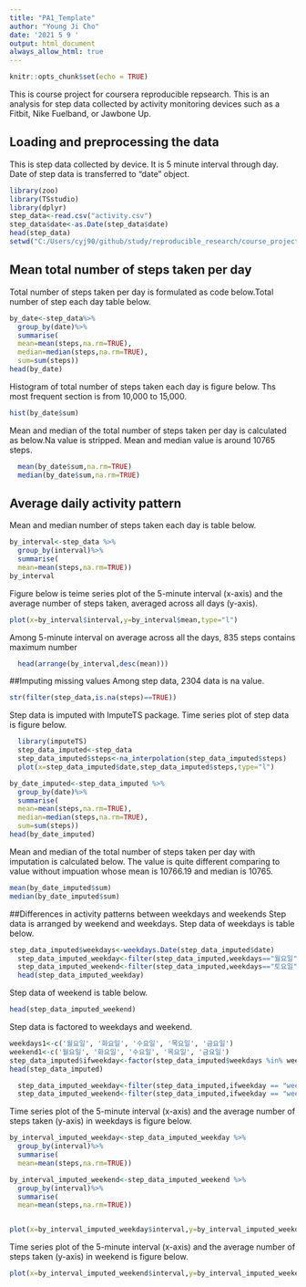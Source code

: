 ```yaml
---
title: "PA1_Template"
author: "Young Ji Cho"
date: '2021 5 9 '
output: html_document
always_allow_html: true
---
```


```r
knitr::opts_chunk$set(echo = TRUE)
```
This is course project for coursera reproducible repsearch. This is an analysis for step data collected by activity monitoring devices such as a Fitbit, Nike Fuelband, or Jawbone Up.

## Loading and preprocessing the data
This is step data collected by device. It is 5 minute interval through day. Date of step data is transferred to "date" object. 
```r
library(zoo)
library(TSstudio)
library(dplyr)
step_data<-read.csv("activity.csv")
step_data$date<-as.Date(step_data$date)
head(step_data)
setwd("C:/Users/cyj90/github/study/reproducible_research/course_project1")
```

## Mean total number of steps taken per day
Total number of steps taken per day is formulated as code below.Total number of step each day table below. 
```r
by_date<-step_data%>%
  group_by(date)%>%
  summarise(
  mean=mean(steps,na.rm=TRUE),
  median=median(steps,na.rm=TRUE),
  sum=sum(steps))
head(by_date)
```

Histogram of total number of steps taken each day is figure below. Ths most frequent section is from 10,000 to 15,000. 
```r
hist(by_date$sum)
```
Mean and median of the total number of steps taken per day is calculated as below.Na value is stripped. Mean and median value is around 10765 steps. 
```r
  mean(by_date$sum,na.rm=TRUE)
  median(by_date$sum,na.rm=TRUE)
```

## Average daily activity pattern
Mean and median number of steps taken each day is table below. 

```r
by_interval<-step_data %>%
  group_by(interval)%>%
  summarise(
  mean=mean(steps,na.rm=TRUE))
by_interval
```
Figure below is teime series plot of the 5-minute interval (x-axis) and the average number of steps taken, averaged across all days (y-axis). 
```r
plot(x=by_interval$interval,y=by_interval$mean,type="l")
```

Among 5-minute interval on average across all the days, 835 steps contains maximum number
```r
  head(arrange(by_interval,desc(mean)))
```

##Imputing missing values
Among step data, 2304 data is na value. 
```r
str(filter(step_data,is.na(steps)==TRUE))
```

Step data is imputed with ImputeTS package. Time series plot of step data is figure below.
```r
  library(imputeTS)
  step_data_imputed<-step_data
  step_data_imputed$steps<-na_interpolation(step_data_imputed$steps)
  plot(x=step_data_imputed$date,step_data_imputed$steps,type="l")
```

```r
by_date_imputed<-step_data_imputed %>%
  group_by(date)%>%
  summarise(
  mean=mean(steps,na.rm=TRUE),
  median=median(steps,na.rm=TRUE),
  sum=sum(steps))
head(by_date_imputed)
```

Mean and median of the total number of steps taken per day with imputation is calculated below. The value is quite different comparing to value without impuation whose mean is 10766.19 and median is 10765.
```r
mean(by_date_imputed$sum)
median(by_date_imputed$sum)
```

##Differences in activity patterns between weekdays and weekends
Step data is arranged by weekend and weekdays. Step data of weekdays is table below.  
```r
step_data_imputed$weekdays<-weekdays.Date(step_data_imputed$date)
  step_data_imputed_weekday<-filter(step_data_imputed,weekdays=="월요일" | weekdays=="화요일" | weekdays=="수요일"  | weekdays=="목요일"  | weekdays=="금요일")
  step_data_imputed_weekend<-filter(step_data_imputed,weekdays=="토요일" | weekdays=="일요일")
  head(step_data_imputed_weekday)
```
Step data of weekend is table below.
```r
head(step_data_imputed_weekend)
```
Step data is factored to weekdays and weekend.
```r
weekdays1<-c('월요일', '화요일', '수요일', '목요일', '금요일')
weekend1<-c('월요일', '화요일', '수요일', '목요일', '금요일')
step_data_imputed$ifweekday<-factor(step_data_imputed$weekdays %in% weekdays1,levels=c(FALSE, TRUE), labels=c('weekend', 'weekday'))
head(step_data_imputed)
```
```r
  step_data_imputed_weekday<-filter(step_data_imputed,ifweekday == "weekday")
  step_data_imputed_weekend<-filter(step_data_imputed,ifweekday == "weekend")
```

Time series plot of the 5-minute interval (x-axis) and the average number of steps taken (y-axis)  in weekdays is figure below.
```r
by_interval_imputed_weekday<-step_data_imputed_weekday %>%
  group_by(interval)%>%
  summarise(
  mean=mean(steps,na.rm=TRUE))

by_interval_imputed_weekend<-step_data_imputed_weekend %>%
  group_by(interval)%>%
  summarise(
  mean=mean(steps,na.rm=TRUE))


plot(x=by_interval_imputed_weekday$interval,y=by_interval_imputed_weekday$mean,type="l")
```

Time series plot of the 5-minute interval (x-axis) and the average number of steps taken (y-axis)  in weekend is figure below.
```r
plot(x=by_interval_imputed_weekend$interval,y=by_interval_imputed_weekend$mean,type="l")
```

